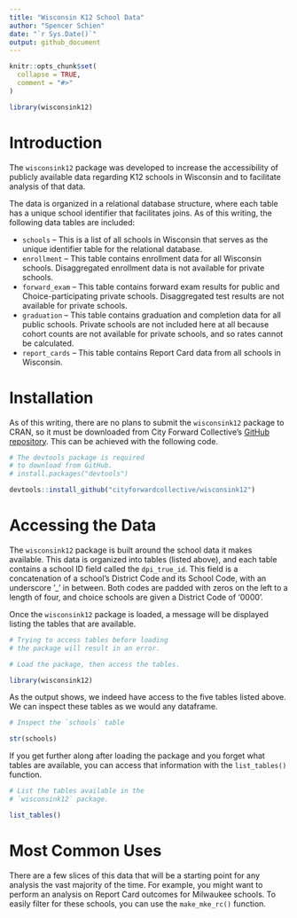 ```yaml
---
title: "Wisconsin K12 School Data"
author: "Spencer Schien"
date: "`r Sys.Date()`"
output: github_document
---
```


```r
knitr::opts_chunk$set(
  collapse = TRUE,
  comment = "#>"
)

library(wisconsink12)
```

# Introduction

The `wisconsink12` package was developed to increase the accessibility of publicly available data regarding K12 schools in Wisconsin and to facilitate analysis of that data.

The data is organized in a relational database structure, where each table has a unique school identifier that facilitates joins.  As of this writing, the following data tables are included:

* `schools` -- This is a list of all schools in Wisconsin that serves as the unique identifier table for the relational database.
* `enrollment` -- This table contains enrollment data for all Wisconsin schools. Disaggregated enrollment data is not available for private schools.
* `forward_exam` -- This table contains forward exam results for public and Choice-participating private schools.  Disaggregated test results are not available for private schools.
* `graduation` -- This table contains graduation and completion data for all public schools.  Private schools are not included here at all because cohort counts are not available for private schools, and so rates cannot be calculated.
* `report_cards` -- This table contains Report Card data from all schools in Wisconsin.

# Installation

As of this writing, there are no plans to submit the `wisconsink12` package to CRAN, so it must be downloaded from City Forward Collective's [GitHub repository](https://github.com/cityforwardcollective).  This can be achieved with the following code.

```r
# The devtools package is required
# to download from GitHub.
# install.packages("devtools")

devtools::install_github("cityforwardcollective/wisconsink12")
```

# Accessing the Data

The `wisconsink12` package is built around the school data it makes available.  This data is organized into tables (listed above), and each table contains a school ID field called the `dpi_true_id`.  This field is a concatenation of a school's District Code and its School Code, with an underscore '_' in between.  Both codes are padded with zeros on the left to a length of four, and choice schools are given a District Code of '0000'.  

Once the `wisconsink12` package is loaded, a message will be displayed listing the tables that are available.

```r
# Trying to access tables before loading
# the package will result in an error.

# Load the package, then access the tables.

library(wisconsink12)
```

As the output shows, we indeed have access to the five tables listed above.  We can inspect these tables as we would any dataframe.

```r
# Inspect the `schools` table

str(schools)
```

If you get further along after loading the package and you forget what tables are available, you can access that information with the `list_tables()` function.

```r
# List the tables available in the 
# `wisconsink12` package.

list_tables()
```

# Most Common Uses

There are a few slices of this data that will be a starting point for any analysis the vast majority of the time.  For example, you might want to perform an analysis on Report Card outcomes for Milwaukee schools.  To easily filter for these schools, you can use the `make_mke_rc()` function.

```r
```
